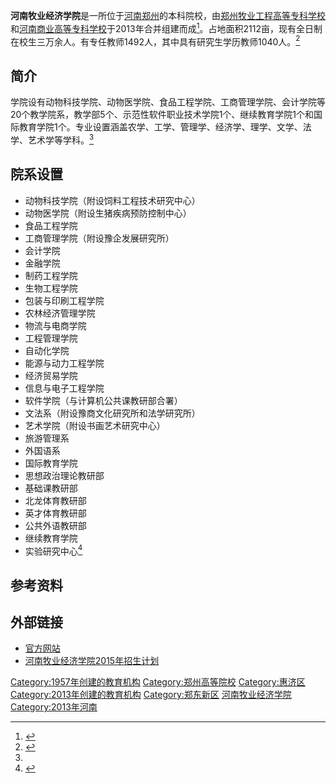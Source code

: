 {{Infobox University
| Name = 河南牧业经济学院
| EnglishName = Henan University of Animal Husbandry & Economy
| SealImage = [[File:Henan_University_of_Animal_Husbandry_&_Economy.jpg|230px]]  
| image = 20210910 Gate of Henan University of Animal Husbandry and Economy 02.jpg
| caption = 龙子湖校区正门
| Motto = 
| 书记 = [[穆瑞杰|穆瑞杰]]
| president = [[罗士喜|罗士喜]]
| vice-president =
| type = 公立
| Former_names = 
| established = 1960年
| students = 3万人
| staff = 1492人
| location=  [[河南省|河南省]][[郑州市|郑州市]]
| Campus = 市区
| address = [[郑东新区|郑东新区]]龙子湖北路6号（龙子湖校区）<br />[[惠济区|惠济区]]英才街2号（英才校区）
| telephone =
| area = 2112亩
| affiliations= 河南省教育厅
| sports =
| mascot =
| website = [http://www.hnuahe.edu.cn/ 学校官网]
| label_color =
| border_color =
| box_width =
| Logo =
|}}

'''河南牧业经济学院'''是一所位于[[河南|河南]][[郑州|郑州]]的本科院校，由[[郑州牧业工程高等专科学校|郑州牧业工程高等专科学校]]和[[河南商业高等专科学校|河南商业高等专科学校]]于2013年合并组建而成<ref >{{cite web |url=http://gaokao.eol.cn/henan_5798/20130320/t20130320_919205.shtml |language= |title=河南商业高等专科学校拟更名为河南牧业经济学院 |publisher=中国教育在线 |date=2013-03-20 |accessdate= |archive-date=2017-03-05 |archive-url=https://web.archive.org/web/20170305001837/http://gaokao.eol.cn/henan_5798/20130320/t20130320_919205.shtml |dead-url=no }}</ref>。占地面积2112亩，现有全日制在校生三万余人。有专任教师1492人，其中具有研究生学历教师1040人。<ref name="简介">{{cite web |url=http://www.hnuahe.edu.cn/xxgk/xxjj.htm |language= |title=学校简介 |publisher=河南牧业经济学院 |date= |accessdate=2016-10 |archive-date=2016-09-14 |archive-url=https://web.archive.org/web/20160914105350/http://www.hnuahe.edu.cn/xxgk/xxjj.htm |dead-url=no }}</ref>

== 简介 ==
学院设有动物科技学院、动物医学院、食品工程学院、工商管理学院、会计学院等20个教学院系，教学部5个、示范性软件职业技术学院1个、继续教育学院1个和国际教育学院1个。专业设置涵盖农学、工学、管理学、经济学、理学、文学、法学、艺术学等学科。<ref name="简介"/>

== 院系设置 ==
*动物科技学院（附设饲料工程技术研究中心）
*动物医学院（附设生猪疾病预防控制中心）
*食品工程学院
*工商管理学院（附设豫企发展研究所）
*会计学院
*金融学院
*制药工程学院
*生物工程学院
*包装与印刷工程学院
*农林经济管理学院
*物流与电商学院
*工程管理学院
*自动化学院
*能源与动力工程学院
*经济贸易学院
*信息与电子工程学院
*软件学院（与计算机公共课教研部合署）
*文法系（附设豫商文化研究所和法学研究所）
*艺术学院（附设书画艺术研究中心）
*旅游管理系
*外国语系
*国际教育学院
*思想政治理论教研部
*基础课教研部
*北龙体育教研部
*英才体育教研部
*公共外语教研部
*继续教育学院
*实验研究中心<ref>{{Cite web |url=http://www.hnuahe.edu.cn/yxsz.htm |title=院系设置 |accessdate=2016-10-11 |archive-date=2016-09-13 |archive-url=https://web.archive.org/web/20160913163347/http://www.hnuahe.edu.cn/yxsz.htm |dead-url=no }}</ref>

== 参考资料 ==
{{reflist}}

== 外部链接 ==
*[http://www.hnuahe.edu.cn/ 官方网站] {{Wayback|url=http://www.hnuahe.edu.cn/ |date=20161008061922 }}
*[http://www.gx211.com/news/2015616/n3053273052.html 河南牧业经济学院2015年招生计划] {{Wayback|url=http://www.gx211.com/news/2015616/n3053273052.html |date=20170305005259 }}

{{河南高等院校}}
{{DEFAULTSORT:}}
[[Category:1957年创建的教育机构|Category:1957年创建的教育机构]]
[[Category:郑州高等院校|Category:郑州高等院校]]
[[Category:惠济区|Category:惠济区]]
[[Category:2013年创建的教育机构|Category:2013年创建的教育机构]]
[[Category:郑东新区|Category:郑东新区]]
[[Category:河南牧业经济学院|]]
[[Category:2013年河南|Category:2013年河南]]